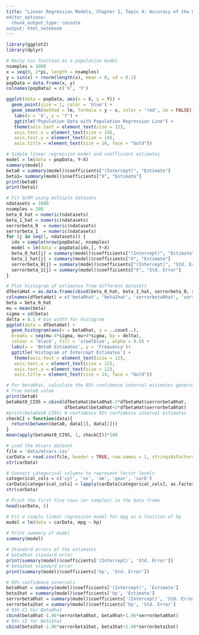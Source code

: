 ---
title: "Linear Regression Models, Chapter 1, Topic 4: Accuracy of the Coefficient Estimates: Standard Errors, Confidence Intervals, & Hypothesis Tests
editor_options:
  chunk_output_type: console
output: html_notebook
---

```{r}
library(ggplot2)
library(dplyr)
```

```{r}
# Noisy sin function as a population model
nsamples = 1000
x = seq(0, 2*pi, length = nsamples)
y = sin(x) + rnorm(length(x), mean = 0, sd = 0.1)
popData = data.frame(x, y)
colnames(popData) = c('X', 'Y')

ggplot(data = popData, aes(x = X, y = Y)) +
  geom_point(size = 1, color = 'blue') + 
  geom_smooth(method = lm, formula = y ~ x, color = 'red', se = FALSE) +
   labs(x = 'X', y = 'Y') + 
   ggtitle("Population Data with Population Regression Line") +
   theme(axis.text = element_text(size = 12),
   axis.text.x = element_text(size = 14),
   axis.text.y = element_text(size = 14),
   axis.title = element_text(size = 16, face = "bold"))
```

```{r}
# Simple linear regression model and coefficient estimates
model = lm(data = popData, Y~X)
summary(model)
beta0 = summary(model)$coefficients["(Intercept)", "Estimate"]
beta1= summary(model)$coefficients["X", "Estimate"]
print(beta0)
print(beta1)
```

```{r}
# Fit SLRM using multiple datasets
ndatasets = 1000
nsamples = 100
beta_0_hat = numeric(ndatasets)
beta_1_hat = numeric(ndatasets)
serrorbeta_0  = numeric(ndatasets)
serrorbeta_1  = numeric(ndatasets)
for (j in seq(1, ndatasets)) {
  idx = sample(nrow(popData), nsamples)
  model = lm(data = popData[idx,], Y~X)
  beta_0_hat[j] = summary(model)$coefficients["(Intercept)", "Estimate"]
  beta_1_hat[j] = summary(model)$coefficients["X", "Estimate"]
  serrorbeta_0[j] = summary(model)$coefficients["(Intercept)", "Std. Error"]
  serrorbeta_1[j] = summary(model)$coefficients["X", "Std. Error"]
}
```

```{r}
# Plot histogram of estimates from different datasets
dfbetaHat = as.data.frame(cbind(beta_0_hat, beta_1_hat, serrorbeta_0, serrorbeta_1))
colnames(dfbetaHat) = c('beta0hat', 'beta1hat', 'serrorbeta0hat', 'serrorbeta1hat')
beta = beta_0_hat
mu = mean(beta)
sigma = sd(beta)
delta = 0.1 # bin width for histogram
ggplot(data = dfbetaHat) +
  geom_histogram(aes(x = beta0hat, y = ..count..),
  breaks = seq(mu-4*sigma, mu+4*sigma, by = delta),
  colour = 'black', fill = 'steelblue', alpha = 0.4) +
  labs(x = 'Beta0 Estimates', y = 'Frequency')+
  ggtitle('Histogram of Intercept Estimates') +
   theme(axis.text = element_text(size = 12),
   axis.text.x = element_text(size = 12),
   axis.text.y = element_text(size = 12),
   axis.title = element_text(size = 14, face = "bold"))
```

```{r}
# For beta0hat, calculate the 95% confidence interval estimates generated from# each dataset. After that, find the percentage of the intervals generated from all datasets that actually contain the true beta0 value.
# True beta0 value
print(beta0)
betaHat0_CI95 = cbind(dfbetaHat$beta0hat-2*dfbetaHat$serrorbeta0hat,
                      dfbetaHat$beta0hat+2*dfbetaHat$serrorbeta0hat)
#print(betaHat0_CI95) # confidence 95% confidence interval estimates
checkCI = function(data){
  return(between(beta0, data[1], data[2]))
}
mean(apply(betaHat0_CI95, 1, checkCI))*100 
```

```{r}
# Load the mtcars dataset
file = 'data/mtcars.csv'
carData = read.csv(file, header = TRUE, row.names = 1, stringsAsFactors = FALSE)
str(carData)
```

```{r}
# Convert categorical columns to represent factor levels
categorical_cols = c('cyl', 'vs', 'am', 'gear', 'carb')
carData[categorical_cols] = lapply(carData[categorical_cols], as.factor)
str(carData)
```

```{r}
# Print the first five rows (or samples) in the data frame
head(carData, 5)
```


```{r}
# Fit a simple linear regression model for mpg as a function of hp
model = lm(data = carData, mpg ~ hp)
           
# Print summary of model
summary(model)
```

```{r}
# Standard errors of the estimates
# beta0hat standard error
print(summary(model)$coefficients['(Intercept)', 'Std. Error'])
# beta1hat standard error
print(summary(model)$coefficients['hp', 'Std. Error'])
```

```{r}
# 95% confidence intervals
beta0hat = summary(model)$coefficients['(Intercept)', 'Estimate']
beta1hat = summary(model)$coefficients['hp', 'Estimate']
serrorbeta0hat = summary(model)$coefficients['(Intercept)', 'Std. Error']
serrorbeta1hat = summary(model)$coefficients['hp', 'Std. Error']
# 95% CI for Beta0hat
cbind(beta0hat-1.96*serrorbeta0hat, beta0hat+1.96*serrorbeta0hat)
# 95% CI for Beta1hat
cbind(beta1hat-1.96*serrorbeta1hat, beta1hat+1.96*serrorbeta1hat)
```
